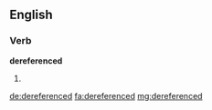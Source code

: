==English==

===Verb===
'''dereferenced'''

# {{en-past of|dereference}}

[[de:dereferenced]]
[[fa:dereferenced]]
[[mg:dereferenced]]